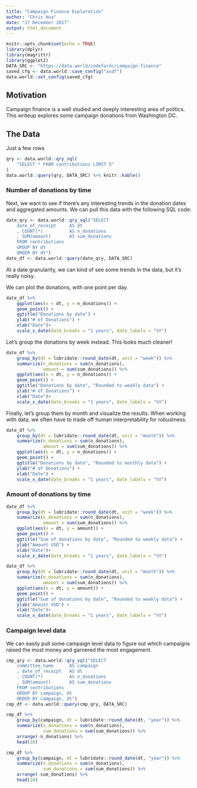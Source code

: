 ```yaml
---
title: "Campaign Finance Exploration"
author: "Chris Hua"
date: "17 December 2017"
output: html_document
---
```


```r
knitr::opts_chunk$set(echo = TRUE)
library(dplyr)
library(magrittr)
library(ggplot2)
DATA_SRC <- "https://data.world/codefordc/campaign-finance"
saved_cfg <- data.world::save_config("asdf")
data.world::set_config(saved_cfg)

```

## Motivation

Campaign finance is a well studied and deeply interesting area of politics. This writeup explores some campaign donations from Washington DC.

## The Data

Just a few rows

```r
qry <- data.world::qry_sql(
    "SELECT * FROM contributions LIMIT 5"
)
data.world::query(qry, DATA_SRC) %>% knitr::kable()
```

### Number of donations by time

Next, we want to see if there's any interesting trends in the donation dates and aggregated amounts. We can pull this data with the following SQL code:

```r
date_qry <- data.world::qry_sql("SELECT 
    date_of_receipt     AS dt
    , COUNT(*)          AS n_donations
    , SUM(amount)       AS sum_donations
    FROM contributions
    GROUP BY dt
    ORDER BY dt")
date_df <- data.world::query(date_qry, DATA_SRC)
```

At a date granularity, we can kind of see some trends in the data, but it's really noisy. 

We can plot the donations, with one point per day.

```r
date_df %>%
    ggplot(aes(x = dt, y = n_donations)) +
    geom_point() + 
    ggtitle("Donations by date") + 
    ylab("# of Donations") + 
    xlab("Date")+
    scale_x_date(date_breaks = "1 years", date_labels = "%Y")
```

Let's group the donations by week instead. This looks much cleaner!

```r
date_df %>%
    group_by(dt = lubridate::round_date(dt, unit = "week")) %>%
    summarize(n_donations = sum(n_donations),
              amount = sum(sum_donations)) %>%
    ggplot(aes(x = dt, y = n_donations)) + 
    geom_point() +
    ggtitle("Donations by date", "Rounded to weekly data") + 
    ylab("# of Donations") + 
    xlab("Date")+
    scale_x_date(date_breaks = "1 years", date_labels = "%Y")
```

Finally, let's group them by month and visualize the results. When working with data, we often have to trade off human interpretability for robustness. 

```r
date_df %>%
    group_by(dt = lubridate::round_date(dt, unit = "month")) %>%
    summarize(n_donations = sum(n_donations),
              amount = sum(sum_donations)) %>%
    ggplot(aes(x = dt, y = n_donations)) + 
    geom_point() +
    ggtitle("Donations by date", "Rounded to monthly data") + 
    ylab("# of Donations") + 
    xlab("Date") +
    scale_x_date(date_breaks = "1 years", date_labels = "%Y")
```

### Amount of donations by time

```r
date_df %>%
    group_by(dt = lubridate::round_date(dt, unit = "week")) %>%
    summarize(n_donations = sum(n_donations),
              amount = sum(sum_donations)) %>%
    ggplot(aes(x = dt, y = amount)) + 
    geom_point() +
    ggtitle("Sum of donations by date", "Rounded to weekly data") + 
    ylab("Amount USD") + 
    xlab("Date")+
    scale_x_date(date_breaks = "1 years", date_labels = "%Y")
```

```r
date_df %>%
    group_by(dt = lubridate::round_date(dt, unit = "month")) %>%
    summarize(n_donations = sum(n_donations),
              amount = sum(sum_donations)) %>%
    ggplot(aes(x = dt, y = amount)) + 
    geom_point() +
    ggtitle("Sum of donations by date", "Rounded to weekly data") + 
    ylab("Amount USD") + 
    xlab("Date")+
    scale_x_date(date_breaks = "1 years", date_labels = "%Y")
```

### Campaign level data

We can easily pull some campaign level data to figure out which campaigns raised the most money and garnered the most engagement.

```r
cmp_qry <- data.world::qry_sql("SELECT 
    committee_name      AS campaign
    , date_of_receipt   AS dt
    , COUNT(*)          AS n_donations
    , SUM(amount)       AS sum_donations
    FROM contributions
    GROUP BY campaign, dt
    ORDER BY campaign, dt")
cmp_df <- data.world::query(cmp_qry, DATA_SRC)
```



```r
cmp_df %>%
    group_by(campaign, dt = lubridate::round_date(dt, "year")) %>%
    summarize(n_donations = sum(n_donations), 
              sum_donations = sum(sum_donations)) %>%
    arrange(-n_donations) %>%
    head(10)
```

```r
cmp_df %>%
    group_by(campaign, dt = lubridate::round_date(dt, "year")) %>%
    summarize(n_donations = sum(n_donations), 
              sum_donations = sum(sum_donations)) %>%
    arrange(-sum_donations) %>% 
    head(10)
```
